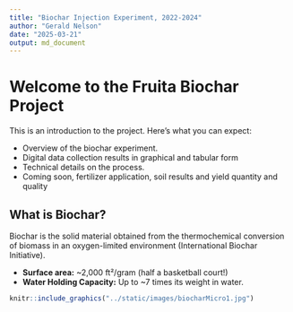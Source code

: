 ```yaml
---
title: "Biochar Injection Experiment, 2022-2024"
author: "Gerald Nelson"
date: "2025-03-21"
output: md_document
---
```


# Welcome to the Fruita Biochar Project

This is an introduction to the project. Here's what you can expect:

-   Overview of the biochar experiment.
-   Digital data collection results in graphical and tabular form
-   Technical details on the process.
-   Coming soon, fertilizer application, soil results and yield quantity and quality

## What is Biochar?

Biochar is the solid material obtained from the thermochemical conversion of biomass in an oxygen-limited environment (International Biochar Initiative).

-   **Surface area:** \~2,000 ft²/gram (half a basketball court!)
-   **Water Holding Capacity:** Up to \~7 times its weight in water.

```r
knitr::include_graphics("../static/images/biocharMicro1.jpg")
```
